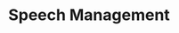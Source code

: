 ---
title: "Speech Management"
description: "Understand and configure how we detect speech during a live session."
---